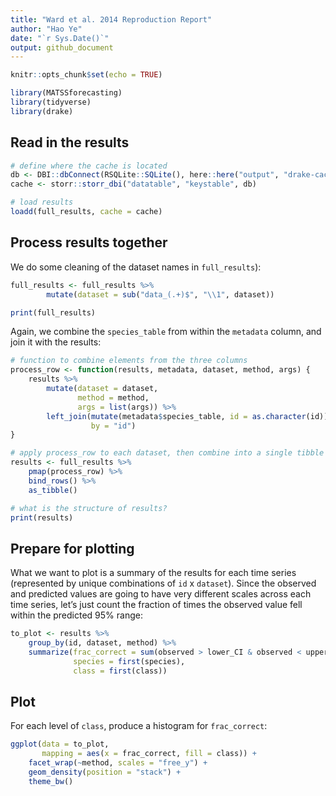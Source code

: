 ```yaml
---
title: "Ward et al. 2014 Reproduction Report"
author: "Hao Ye"
date: "`r Sys.Date()`"
output: github_document
---
```


```r
knitr::opts_chunk$set(echo = TRUE)

library(MATSSforecasting)
library(tidyverse)
library(drake)
```

## Read in the results

```r
# define where the cache is located
db <- DBI::dbConnect(RSQLite::SQLite(), here::here("output", "drake-cache.sqlite"))
cache <- storr::storr_dbi("datatable", "keystable", db)

# load results
loadd(full_results, cache = cache)
```

## Process results together

We do some cleaning of the dataset names in `full_results`):

```r
full_results <- full_results %>%
        mutate(dataset = sub("data_(.+)$", "\\1", dataset))

print(full_results)
```

Again, we combine the `species_table` from within the `metadata` column, and join it with the results:

```r
# function to combine elements from the three columns
process_row <- function(results, metadata, dataset, method, args) {
    results %>%
        mutate(dataset = dataset, 
               method = method, 
               args = list(args)) %>%
        left_join(mutate(metadata$species_table, id = as.character(id)), 
                  by = "id")
}

# apply process_row to each dataset, then combine into a single tibble
results <- full_results %>%
    pmap(process_row) %>%
    bind_rows() %>%
    as_tibble()

# what is the structure of results?
print(results)
```

## Prepare for plotting

What we want to plot is a summary of the results for each time series (represented by unique combinations of `id` x `dataset`). Since the observed and predicted values are going to have very different scales across each time series, let's just count the fraction of times the observed value fell within the predicted 95% range:
    
```r
to_plot <- results %>%
    group_by(id, dataset, method) %>%
    summarize(frac_correct = sum(observed > lower_CI & observed < upper_CI) / n(), 
              species = first(species), 
              class = first(class))
```

## Plot

For each level of `class`, produce a histogram for `frac_correct`:
    
```r
ggplot(data = to_plot, 
       mapping = aes(x = frac_correct, fill = class)) + 
    facet_wrap(~method, scales = "free_y") + 
    geom_density(position = "stack") + 
    theme_bw()
```

